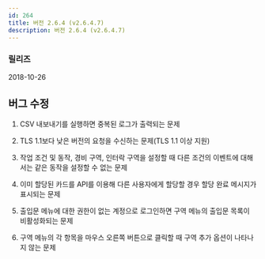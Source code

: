 ```yaml
---
id: 264
title: 버전 2.6.4 (v2.6.4.7)
description: 버전 2.6.4 (v2.6.4.7)
---
```


### 릴리즈

2018-10-26

## 버그 수정

1. CSV 내보내기를 실행하면 중복된 로그가 출력되는 문제

1. TLS 1.1보다 낮은 버전의 요청을 수신하는 문제(TLS 1.1 이상 지원)

1. 작업 조건 및 동작, 경비 구역, 인터락 구역을 설정할 때 다른 조건의 이벤트에 대해서는 같은 동작을 설정할 수 없는 문제

1. 이미 할당된 카드를 API를 이용해 다른 사용자에게 할당할 경우 할당 완료 메시지가 표시되는 문제

1. 출입문 메뉴에 대한 권한이 없는 계정으로 로그인하면 구역 메뉴의 출입문 목록이 비활성화되는 문제

1. 구역 메뉴의 각 항목을 마우스 오른쪽 버튼으로 클릭할 때 구역 추가 옵션이 나타나지 않는 문제